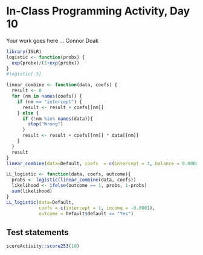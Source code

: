 # In-Class Programming Activity, Day 10

Your work goes here ...
Connor Doak

```r
library(ISLR)
logistic <- function(probx) {
  exp(probx)/(1+exp(probx))
}
#logistic(.5)

linear_combine <- function(data, coefs) {
  result <- 0
  for (nm in names(coefs)) {
    if (nm == "intercept") {
      result <- result + coefs[[nm]]
    } else {
      if (!nm %in% names(data)){
        stop("Wrong")
      }
      result <- result + coefs[[nm]] * data[[nm]]
    }
  }
  result
}
linear_combine(data=Default, coefs  = c(intercept = 3, balance = 0.00001, income = -0.0002))

LL_logistic <- function(data, coefs, outcome){
  probs <- logistic(linear_combine(data, coefs))
  likelihood <- ifelse(outcome == 1, probs, 1-probs)
  sum(likelihood)
}
LL_logistic(data=Default, 
            coefs = c(intercept = 1, income = -0.0001), 
            outcome = Default$default == "Yes")
```



## Test statements

```r
scoreActivity::score253(10)
```